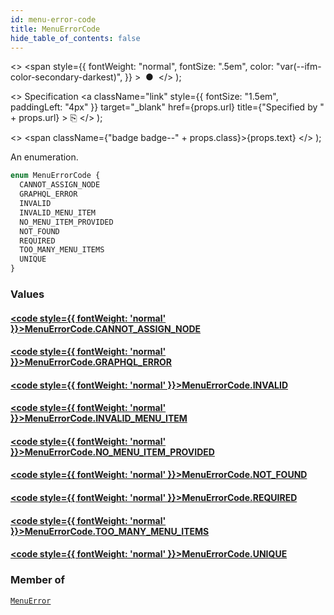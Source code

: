 ```yaml
---
id: menu-error-code
title: MenuErrorCode
hide_table_of_contents: false
---
```


  <>
    <span
      style={{
        fontWeight: "normal",
        fontSize: ".5em",
        color: "var(--ifm-color-secondary-darkest)",
      }}
    >
      &nbsp;●&nbsp;
    </span>
  </>
);

  <>
    Specification
    <a
      className="link"
      style={{ fontSize: "1.5em", paddingLeft: "4px" }}
      target="\_blank"
      href={props.url}
      title={"Specified by " + props.url}
    >
      ⎘
    </a>
  </>
);

  <>
    <span className={"badge badge--" + props.class}>{props.text}</span>
  </>
);

An enumeration.

```graphql
enum MenuErrorCode {
  CANNOT_ASSIGN_NODE
  GRAPHQL_ERROR
  INVALID
  INVALID_MENU_ITEM
  NO_MENU_ITEM_PROVIDED
  NOT_FOUND
  REQUIRED
  TOO_MANY_MENU_ITEMS
  UNIQUE
}
```

### Values

#### [<code style={{ fontWeight: 'normal' }}>MenuErrorCode.<b>CANNOT_ASSIGN_NODE</b></code>](#)

>

#### [<code style={{ fontWeight: 'normal' }}>MenuErrorCode.<b>GRAPHQL_ERROR</b></code>](#)

>

#### [<code style={{ fontWeight: 'normal' }}>MenuErrorCode.<b>INVALID</b></code>](#)

>

#### [<code style={{ fontWeight: 'normal' }}>MenuErrorCode.<b>INVALID_MENU_ITEM</b></code>](#)

>

#### [<code style={{ fontWeight: 'normal' }}>MenuErrorCode.<b>NO_MENU_ITEM_PROVIDED</b></code>](#)

>

#### [<code style={{ fontWeight: 'normal' }}>MenuErrorCode.<b>NOT_FOUND</b></code>](#)

>

#### [<code style={{ fontWeight: 'normal' }}>MenuErrorCode.<b>REQUIRED</b></code>](#)

>

#### [<code style={{ fontWeight: 'normal' }}>MenuErrorCode.<b>TOO_MANY_MENU_ITEMS</b></code>](#)

>

#### [<code style={{ fontWeight: 'normal' }}>MenuErrorCode.<b>UNIQUE</b></code>](#)

>

### Member of

[`MenuError`](../../../storefront/miscellaneous/objects/menu-error) <Badge class="secondary" text="object"/>
